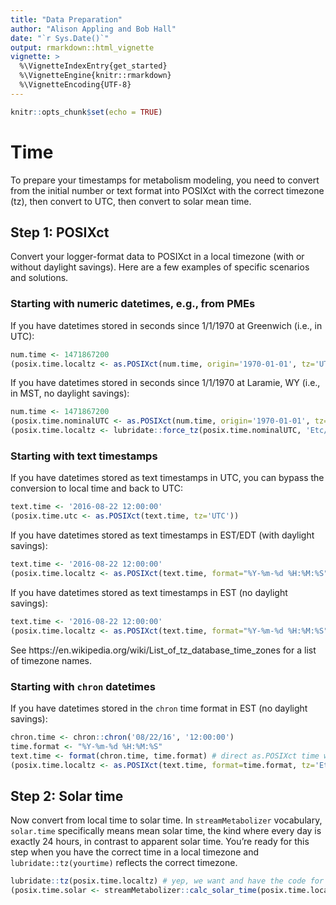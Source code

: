 ```yaml
---
title: "Data Preparation"
author: "Alison Appling and Bob Hall"
date: "`r Sys.Date()`"
output: rmarkdown::html_vignette
vignette: >
  %\VignetteIndexEntry{get_started}
  %\VignetteEngine{knitr::rmarkdown}
  %\VignetteEncoding{UTF-8}
---
```


```r
knitr::opts_chunk$set(echo = TRUE)
```

# Time

To prepare your timestamps for metabolism modeling, you need to convert from the
initial number or text format into POSIXct with the correct timezone (tz), then
convert to UTC, then convert to solar mean time.

## Step 1: POSIXct

Convert your logger-format data to POSIXct in a local timezone (with or without
daylight savings). Here are a few examples of specific scenarios and solutions.

### Starting with numeric datetimes, e.g., from PMEs

If you have datetimes stored in seconds since 1/1/1970 at Greenwich (i.e., in UTC):
```r
num.time <- 1471867200
(posix.time.localtz <- as.POSIXct(num.time, origin='1970-01-01', tz='UTC'))
```

If you have datetimes stored in seconds since 1/1/1970 at Laramie, WY (i.e., in MST, no daylight savings):
```r
num.time <- 1471867200
(posix.time.nominalUTC <- as.POSIXct(num.time, origin='1970-01-01', tz='UTC')) # the numbers get treated as UTC no matter what tz you request
(posix.time.localtz <- lubridate::force_tz(posix.time.nominalUTC, 'Etc/GMT+7')) # +7 = mountain standard time
```


### Starting with text timestamps

If you have datetimes stored as text timestamps in UTC, you can bypass the conversion to local time and back to UTC:
```r
text.time <- '2016-08-22 12:00:00'
(posix.time.utc <- as.POSIXct(text.time, tz='UTC'))
```

If you have datetimes stored as text timestamps in EST/EDT (with daylight savings):
```r
text.time <- '2016-08-22 12:00:00'
(posix.time.localtz <- as.POSIXct(text.time, format="%Y-%m-%d %H:%M:%S", tz='America/New_York'))
```

If you have datetimes stored as text timestamps in EST (no daylight savings):
```r
text.time <- '2016-08-22 12:00:00'
(posix.time.localtz <- as.POSIXct(text.time, format="%Y-%m-%d %H:%M:%S", tz='Etc/GMT+5'))
```

See https://en.wikipedia.org/wiki/List_of_tz_database_time_zones for a list of timezone names.


### Starting with `chron` datetimes

If you have datetimes stored in the `chron` time format in EST (no daylight savings):
```r
chron.time <- chron::chron('08/22/16', '12:00:00')
time.format <- "%Y-%m-%d %H:%M:%S"
text.time <- format(chron.time, time.format) # direct as.POSIXct time works poorly
(posix.time.localtz <- as.POSIXct(text.time, format=time.format, tz='Etc/GMT+5'))
```
## Step 2: Solar time

Now convert from local time to solar time. In `streamMetabolizer` vocabulary, 
`solar.time` specifically means mean solar time, the kind where every day is 
exactly 24 hours, in contrast to apparent solar time. You're ready for this step
when you have the correct time in a local timezone and `lubridate::tz(yourtime)`
reflects the correct timezone.

```r
lubridate::tz(posix.time.localtz) # yep, we want and have the code for EST
(posix.time.solar <- streamMetabolizer::calc_solar_time(posix.time.localtz, longitude=-106.3))
```

